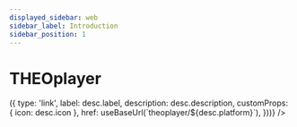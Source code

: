 ```yaml
---
displayed_sidebar: web
sidebar_label: Introduction
sidebar_position: 1
---
```


# THEOplayer


<Intro />
<DocCardList
  items={getPlatformsByVersion('theoplayer', 'v7').map((desc) => ({
    type: 'link',
    label: desc.label,
    description: desc.description,
    customProps: { icon: desc.icon },
    href: useBaseUrl(`theoplayer/${desc.platform}`),
  }))}
/>
